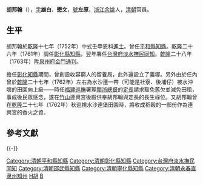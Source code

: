 '''胡邦翰'''（{{bd|？||？||}}），[[表字|字]]'''雄白'''、'''懋文'''，[[號|號]]'''左原'''，[[浙江|浙江]][[余姚|余姚]]人{{r|省}}，[[清朝|清朝]]官員。

==生平==
胡邦翰於[[乾隆|乾隆]]十七年（1752年）中式壬申恩科[[進士|進士]]。曾任[[平和縣|平和縣]][[知縣|知縣]]。[[乾隆|乾隆]]二十六年（1761年）調任[[彰化縣|彰化縣]][[知縣|知縣]]，翌年署任[[台灣府淡水撫民同知|台灣府淡水撫民同知]]。[[乾隆|乾隆]]二十八年（1763年）陞[[泉州府|泉州府]][[金門|金門]][[通判|通判]]{{r|省}}。

擔任[[彰化縣|彰化]][[知縣|知縣]]期間，曾創設收容窮人的留養局，此外還設立了義塚{{r|林}}。另外由於任內曾於[[乾隆|乾隆]]二十七年（1762年）左右為水沙連一帶（可能是社寮、後埔仔）被水沖壞的田園向上級——時任[[福建巡撫|福建巡撫]]署理[[閩浙總督|閩浙總督]]的[[定長|定長]]請求豁免舊欠並減免田租，事成後民眾感念，遂在[[竹山|竹山]]連興宮後殿供奉胡邦翰與定長的長生祿位{{r|林}}。又胡邦翰曾在[[乾隆|乾隆]]二十七年（1762年）秋巡視水沙連堡田園時，將收成稻穀的一部份作為連興宮的香火之資{{r|林}}。

==參考文獻==
{{reflist|refs=
<ref name="省">劉寧顏編，《重修台灣省通志》，台北市，台灣省文獻委員會，1994年。</ref>
<ref name="林">{{cite book|author=林文龍 |title=《台灣中部的人文》 |publisher=常民文化 |location=臺北市 |isbn=957-8491-16-6 |pages=47－52頁 |date=1998年1月}}</ref>
}}

{{-}}
{{start box}}
{{s-off}}
{{succession box|何文耀|[[段玠_(清朝)|段玠]]|[[漳州府|漳州府]]平和縣[[知縣|知縣]]|[[乾隆|乾隆]]二十三－二十六年<br />（1758－1761年）}}
{{Succession box|[[張世珍|張世珍]]|[[韓琮|韓琮]]|[[台灣府|台灣府]][[彰化縣|彰化縣]][[知縣|知縣]]|<small>乾隆二十六年（1761年）上任</small>}}
{{Succession box|[[于從濂|于從濂]]|[[夏瑚|夏瑚]]|[[台灣府淡水撫民同知|台灣府淡水撫民同知]]|<small>乾隆二十七年（1762年）署任</small>}}
{{succession box|王勳|沈之本|[[邵武府|邵武府]]邵武縣[[知縣|知縣]]|[[乾隆|乾隆]]三十一－三十三年<br />（1766－1768年）}}
{{succession box|成履泰|?|[[汀州府|汀州府]]寧化縣[[知縣|知縣]]|[[乾隆|乾隆]]三十二年－?<br />（1767年－?）}}
{{succession box|[[黃彬_(清朝)|黃彬]]|[[張所受|張所受]]|[[永春州|永春州]][[知州|知州]]|[[乾隆|乾隆]]三十六－三十七年<br />（1771－1772年）}}
{{end box}}

{{乾隆十七年壬申恩科殿試金榜}}

[[Category:清朝平和縣知縣|Category:清朝平和縣知縣]]
[[Category:清朝彰化縣知縣|Category:清朝彰化縣知縣]]
[[Category:台灣府淡水撫民同知|Category:台灣府淡水撫民同知]]
[[Category:清朝邵武縣知縣|Category:清朝邵武縣知縣]]
[[Category:清朝寧化縣知縣|Category:清朝寧化縣知縣]]
[[Category:清朝永春直隶州知州|Category:清朝永春直隶州知州]]
[[Category:余姚人|H胡]]
[[Category:胡姓|B]]
